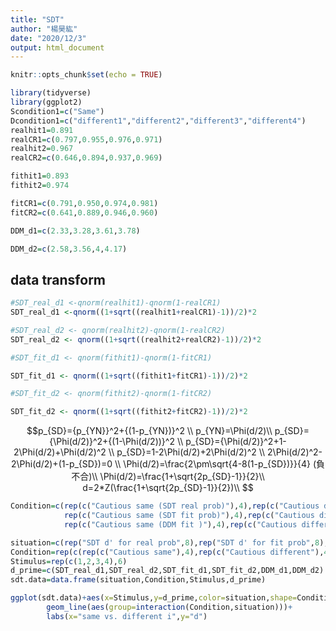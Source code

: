 ```yaml
---
title: "SDT"
author: "楊昊紘"
date: "2020/12/3"
output: html_document
---
```


```r
knitr::opts_chunk$set(echo = TRUE)
```



```r
library(tidyverse)
library(ggplot2)
Scondition1=c("Same")
Dcondition1=c("different1","different2","different3","different4")
realhit1=0.891
realCR1=c(0.797,0.955,0.976,0.971)
realhit2=0.967
realCR2=c(0.646,0.894,0.937,0.969)

fithit1=0.893
fithit2=0.974

fitCR1=c(0.791,0.950,0.974,0.981)
fitCR2=c(0.641,0.889,0.946,0.960)

DDM_d1=c(2.33,3.28,3.61,3.78)

DDM_d2=c(2.58,3.56,4,4.17)
```

## data transform

```r
#SDT_real_d1 <-qnorm(realhit1)-qnorm(1-realCR1) 
SDT_real_d1 <-qnorm((1+sqrt((realhit1+realCR1)-1))/2)*2

#SDT_real_d2 <- qnorm(realhit2)-qnorm(1-realCR2) 
SDT_real_d2 <- qnorm((1+sqrt((realhit2+realCR2)-1))/2)*2

#SDT_fit_d1 <- qnorm(fithit1)-qnorm(1-fitCR1) 

SDT_fit_d1 <- qnorm((1+sqrt((fithit1+fitCR1)-1))/2)*2

#SDT_fit_d2 <- qnorm(fithit2)-qnorm(1-fitCR2) 

SDT_fit_d2 <- qnorm((1+sqrt((fithit2+fitCR2)-1))/2)*2
```

$$p_{SD}={p_{YN}}^2+{(1-p_{YN})}^2 \\
p_{YN}=\Phi(d/2)\\
p_{SD}={\Phi(d/2)}^2+{(1-\Phi(d/2))}^2 \\
p_{SD}={\Phi(d/2)}^2+1-2\Phi(d/2)+\Phi(d/2)^2 \\
p_{SD}=1-2\Phi(d/2)+2\Phi(d/2)^2 \\
2\Phi(d/2)^2-2\Phi(d/2)+(1-p_{SD})=0 \\
\Phi(d/2)=\frac{2\pm\sqrt{4-8(1-p_{SD})}}{4} (負不合)\\
\Phi(d/2)=\frac{1+\sqrt{2p_{SD}-1}}{2}\\
d=2*Z(\frac{1+\sqrt{2p_{SD}-1}}{2})\\
$$

```r
Condition=c(rep(c("Cautious same (SDT real prob)"),4),rep(c("Cautious different (SDT real prob)"),4),
            rep(c("Cautious same (SDT fit prob)"),4),rep(c("Cautious different (SDT fit prob)"),4),
            rep(c("Cautious same (DDM fit )"),4),rep(c("Cautious different (DDM fit )"),4))

situation=c(rep("SDT d' for real prob",8),rep("SDT d' for fit prob",8),rep("DDM_fit",8))
Condition=rep(c(rep(c("Cautious same"),4),rep(c("Cautious different"),4)),3)
Stimulus=rep(c(1,2,3,4),6)
d_prime=c(SDT_real_d1,SDT_real_d2,SDT_fit_d1,SDT_fit_d2,DDM_d1,DDM_d2)
sdt.data=data.frame(situation,Condition,Stimulus,d_prime)

ggplot(sdt.data)+aes(x=Stimulus,y=d_prime,color=situation,shape=Condition)+geom_point(size=5,)+
        geom_line(aes(group=interaction(Condition,situation)))+
        labs(x="same vs. different i",y="d")
```

